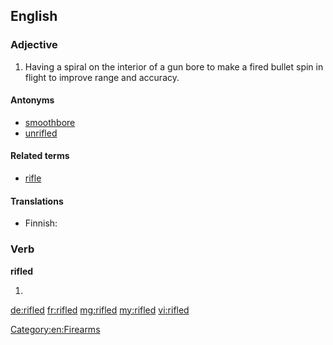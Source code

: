 ==English==

===Adjective===
{{en-adj|-}}

# {{context|firearms}} Having a spiral on the interior of a gun bore to make a fired bullet spin in flight to improve range and accuracy.

====Antonyms====
* [[smoothbore]]
* [[unrifled]]

====Related terms====
* [[rifle]]

====Translations====
{{trans-top|having a spiral groove on the inside of a gun barrel}}
* Finnish: {{t-|fi|rihlattu}}
{{trans-mid}}
{{trans-bottom}}

===Verb===
'''rifled'''

# {{past of|rifle}}

[[Category:en:Firearms]]

[[de:rifled]]
[[fr:rifled]]
[[mg:rifled]]
[[my:rifled]]
[[vi:rifled]]